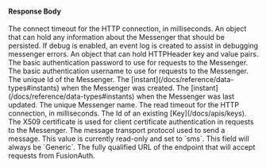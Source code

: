 
#### Response Body

<APIBlock>
  <APIField name="messenger.connectTimeout" type="Integer">
    The connect timeout for the HTTP connection, in milliseconds.
  </APIField>
  <APIField name="messenger.data" type="Object">
    An object that can hold any information about the Messenger that should be persisted.
  </APIField>
  <APIField name="messenger.debug" type="Boolean">
    If debug is enabled, an event log is created to assist in debugging messenger errors.
  </APIField>
  <APIField name="messenger.headers" type="Object">
    An object that can hold HTTPHeader key and value pairs.
  </APIField>
  <APIField name="messenger.httpAuthenticationPassword" type="String">
    The basic authentication password to use for requests to the Messenger.
  </APIField>
  <APIField name="messenger.httpAuthenticationUsername" type="String">
    The basic authentication username to use for requests to the Messenger.
  </APIField>
  <APIField name="messenger.id" type="UUID">
    The unique Id of the Messenger.
  </APIField>
  <APIField name="messenger.insertInstant" type="Long">
    The [instant](/docs/reference/data-types#instants) when the Messenger was created.
  </APIField>
  <APIField name="messenger.lastUpdateInstant" type="Long">
    The [instant](/docs/reference/data-types#instants) when the Messenger was last updated.
  </APIField>
  <APIField name="messenger.name" type="String">
    The unique Messenger name.
  </APIField>
  <APIField name="messenger.readTimeout" type="Integer">
    The read timeout for the HTTP connection, in milliseconds.
  </APIField>
  <APIField name="messenger.sslCertificateId" type="UUID">
    The Id of an existing [Key](/docs/apis/keys). The X509 certificate is used for client certificate authentication in requests to the Messenger.
  </APIField>
  <APIField name="messenger.transport" type="String">
    The message transport protocol used to send a message. This value is currently read-only and set to `sms`.
  </APIField>
  <APIField name="messenger.type" type="String">
    This field will always be `Generic`.
  </APIField>
  <APIField name="messenger.url" type="String">
    The fully qualified URL of the endpoint that will accept requests from FusionAuth.
  </APIField>
</APIBlock>

<JSON title="Example Generic Messenger Response JSON" src="messengers/generic-response.json" />
